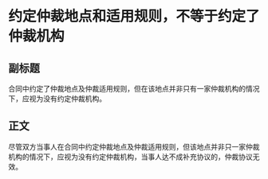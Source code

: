 # 约定仲裁地点和适用规则，不等于约定了仲裁机构
## 副标题
合同中约定了仲裁地点及仲裁适用规则，但在该地点并非只有一家仲裁机构的情况下，应视为没有约定仲裁机构。
## 正文
尽管双方当事人在合同中约定仲裁地点及仲裁适用规则，但该地点并非只一家仲裁机构的情况下，应视为没有约定仲裁机构，当事人达不成补充协议的，仲裁协议无效。
